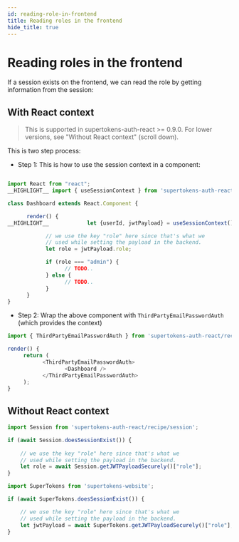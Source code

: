 ```yaml
---
id: reading-role-in-frontend
title: Reading roles in the frontend
hide_title: true
---
```


# Reading roles in the frontend

If a session exists on the frontend, we can read the role by getting information from the session:

<!--DOCUSAURUS_CODE_TABS-->
<!--With ReactJS-->
## With React context

> This is supported in supertokens-auth-react >= 0.9.0. For lower versions, see "Without React context" (scroll down).

This is two step process:
- Step 1: This is how to use the session context in a component:
```js

import React from "react";
__HIGHLIGHT__ import { useSessionContext } from 'supertokens-auth-react/recipe/session'; __END_HIGHLIGHT__

class Dashboard extends React.Component {

      render() {
__HIGHLIGHT__            let {userId, jwtPayload} = useSessionContext(); __END_HIGHLIGHT__

            // we use the key "role" here since that's what we
            // used while setting the payload in the backend. 
            let role = jwtPayload.role;

            if (role === "admin") {
                  // TODO..
            } else {
                  // TODO..
            }
      }
}
```

- Step 2: Wrap the above component with `ThirdPartyEmailPasswordAuth` (which provides the context)

```js
import { ThirdPartyEmailPasswordAuth } from 'supertokens-auth-react/recipe/thirdpartyemailpassword';

render() {
     return (
           <ThirdPartyEmailPasswordAuth>
                  <Dashboard />
           </ThirdPartyEmailPasswordAuth>
     );
}
```


## Without React context 
```js
import Session from 'supertokens-auth-react/recipe/session';

if (await Session.doesSessionExist()) {
    
    // we use the key "role" here since that's what we
    // used while setting the payload in the backend. 
    let role = await Session.getJWTPayloadSecurely()["role"];
}
```

<!--Plain JS-->
```js
import SuperTokens from 'supertokens-website';

if (await SuperTokens.doesSessionExist()) {

    // we use the key "role" here since that's what we
    // used while setting the payload in the backend. 
    let jwtPayload = await SuperTokens.getJWTPayloadSecurely()["role"];
}
```

<!--END_DOCUSAURUS_CODE_TABS-->
